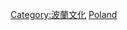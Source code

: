 {{Catnav|頁面分類|社会|文化|体育|各國體育}}
{{Catnav|頁面分類|地理|国家|欧洲国家|波蘭}}

{{Commonscat|Sports in Poland}}

[[Category:波蘭文化|Category:波蘭文化]]
[[Category:歐洲各國體育|Poland]]